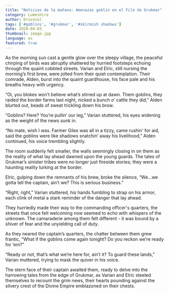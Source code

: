```yaml
---
title: "Noticias de la mañana: Amenazas goblin en el Filo de Grukmar"
category: Lumeshire
author: Drusniel
tags: ['#goblins', '#grukmar', '#skirmish shadows']
date: 2020-04-03
thumbnail: image.jpg
language: es
featured: true
---
```


As the morning sun cast a gentle glow over the sleepy village, the peaceful chirping of birds was abruptly shattered by hurried footsteps echoing through the quaint cobbled streets. Varian and Elric, still nursing the morning’s first brew, were jolted from their quiet contemplation. Their comrade, Alden, burst into the quaint guardhouse, his face pale and his breaths heavy with urgency.

“Oi, you blokes won’t believe what’s stirred up at dawn. Them goblins, they raided the border farms last night, nicked a bunch o’ cattle they did,” Alden blurted out, beads of sweat trickling down his brow.

“Goblins? Here? You’re pullin’ our leg,” Varian stuttered, his eyes widening as the weight of the news sunk in.

“No mate, wish I was. Farmer Giles was all in a tizzy, came rushin' for aid, said the goblins were like shadows snatchin’ away his livelihood,” Alden continued, his voice trembling slightly.

The room suddenly felt smaller, the walls seemingly closing in on them as the reality of what lay ahead dawned upon the young guards. The tales of Grukmar’s sinister tribes were no longer just fireside stories; they were a haunting reality lurking at the border.

Elric, gulping down the remnants of his brew, broke the silence, “We...we gotta tell the captain, ain’t we? This is serious business.”

“Right, right,” Varian stuttered, his hands fumbling to strap on his armor, each clink of metal a stark reminder of the danger that lay ahead.

They hurriedly made their way to the commanding officer's quarters, the streets that once felt welcoming now seemed to echo with whispers of the unknown. The camaraderie among them felt different - it was bound by a shiver of fear and the unyielding call of duty.

As they neared the captain’s quarters, the chatter between them grew frantic, “What if the goblins come again tonight? Do you reckon we’re ready for ‘em?”

“Ready or not, that’s what we’re here for, ain’t it? To guard these lands,” Varian muttered, trying to mask the quiver in his voice.

The stern face of their captain awaited them, ready to delve into the harrowing tales from the edge of Grukmar, as Varian and Elric steeled themselves to recount the grim news, their hearts pounding against the silvery crest of the Divine Empire emblazoned on their chests.